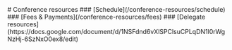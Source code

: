 
<HeaderImage src="/home/background.png" title="Conference resources" />

<Container>
    # Conference resources
    ### [Schedule](/conference-resources/schedule)
    ### [Fees & Payments](/conference-resources/fees)
    ### [Delegate resources](https://docs.google.com/document/d/1NSFdnd6vXlSPClsuCPLqDN1l0rWgNzHj-6SzNxO0ex8/edit)
</Container>